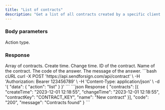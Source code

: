 ```yaml
---
title: "List of contracts"
description: "Get a list of all contracts created by a specific client."
---
```


### Body parameters

<ParamField body="action" type="string" required>
  Action type.
</ParamField>

### Response

  <ResponseField name="contracts" type="string">
    Array of contracts.

  <Expandable title="child attribute">

  <ResponseField name="createTime" type="string">
    Create time.
  </ResponseField>

  <ResponseField name="changeTime" type="string">
    Change time.
  </ResponseField>

  <ResponseField name="contractKey" type="string">
    ID of the contract.
  </ResponseField>

  <ResponseField name="name" type="string">
    Name of the contract.
  </ResponseField>

  </Expandable>

  </ResponseField>

<ResponseField name="code" type="string">
  The code of the answer.
</ResponseField>

<ResponseField name="message" type="string">
  The message of the answer.
</ResponseField>

<RequestExample>
```bash cURL
curl -X POST 'https://api.sendforsign.com/api/contract' \ 
     -H 'Authorization: Bearer 123456789' \
     -H 'Content-Type: application/json' \
     -d '{ 
          "data": {
				   "action": "list"
				  }
     }'
```
</RequestExample>

<ResponseExample>
```json Response
	{
       "contracts": [{
                "createTime": "2023-12-01 12:18:55",
				"changeTime": "2023-12-01 12:18:55",
                "contractKey": "CONTRACT_KEY", 
				"name": "New contract"
		}],
       "code": "200",
       "message": "Contracts found"
    } 
```
</ResponseExample>
